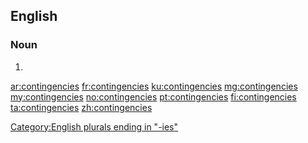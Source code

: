 ==English==

===Noun===
{{head|en|plural}}

# {{plural of|contingency|lang=en}}

[[Category:English plurals ending in "-ies"]]

[[ar:contingencies]]
[[fr:contingencies]]
[[ku:contingencies]]
[[mg:contingencies]]
[[my:contingencies]]
[[no:contingencies]]
[[pt:contingencies]]
[[fi:contingencies]]
[[ta:contingencies]]
[[zh:contingencies]]